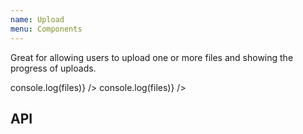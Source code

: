 ```yaml
---
name: Upload
menu: Components
---
```



Great for allowing users to upload one or more files and showing the progress of uploads.

<Playground>
  <SpacedGroup direction="vertical">
    <Upload variant="button" />
    <Upload variant="button" disabled />
    <Upload variant="dropzone" />
    <Upload variant="dropzone" disabled />
    <Upload
      variant="dropzone"
      primaryText="Click or drag a file in upload area"
      secondaryText="File size is limited to 4MB"
      onChange={(evt, files) => console.log(files)}
    />
    <Upload
      variant="dropzone"
      primaryText="Select many files"
      secondaryText="Only jpeg and pngs please"
      multiple
      onChange={(evt, files) => console.log(files)}
    />
  </SpacedGroup>
</Playground>

## API

<PropsTable of={Upload} />
